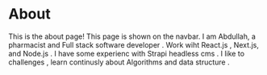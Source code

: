 # About

This is the about page! This page is shown on the navbar.
I am Abdullah, a pharmacist and Full stack software developer . Work wiht React.js , Next.js, and Node.js . I have some experienc with Strapi headless cms . I like to challenges , learn continusly about Algorithms and data structure .


<Contact />
